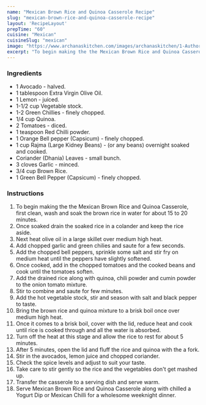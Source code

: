 ---
name: "Mexican Brown Rice and Quinoa Casserole Recipe"
slug: "mexican-brown-rice-and-quinoa-casserole-recipe"
layout: 'RecipeLayout'
prepTime: "60"
cuisine: "Mexican"
cuisineSlug: "mexican"
image: "https://www.archanaskitchen.com/images/archanaskitchen/1-Author/Nupur_Mehra/Mexican_Brown_rice_and_Quinoa_skillet.jpg"
excerpt: "To begin making the the Mexican Brown Rice and Quinoa Casserole, first clean, wash and soak the brown rice in water for about 15 to 20 minutes"
---

### Ingredients

- 1 Avocado - halved.
- 1 tablespoon Extra Virgin Olive Oil.
- 1 Lemon - juiced.
- 1-1/2 cup Vegetable stock.
- 1-2 Green Chillies - finely chopped.
- 1/4 cup Quinoa.
- 2 Tomatoes - diced.
- 1 teaspoon Red Chilli powder.
- 1 Orange Bell pepper (Capsicum) - finely chopped.
- 1 cup Rajma (Large Kidney Beans) - (or any beans) overnight soaked and cooked.
- Coriander (Dhania) Leaves - small bunch.
- 3 cloves Garlic - minced.
- 3/4 cup Brown Rice.
- 1 Green Bell Pepper (Capsicum) - finely chopped.

### Instructions

1. To begin making the the Mexican Brown Rice and Quinoa Casserole, first clean, wash and soak the brown rice in water for about 15 to 20 minutes.
1. Once soaked drain the soaked rice in a colander and keep the rice aside.
1. Next heat olive oil in a large skillet over medium high heat.
1. Add chopped garlic and green chilies and saute for a few seconds.
1. Add the chopped bell peppers, sprinkle some salt and stir fry on medium heat until the peppers have slightly softened.
1. Once cooked, add in the chopped tomatoes and the cooked beans and cook until the tomatoes soften.
1. Add the drained rice along with quinoa, chili powder and cumin powder to the onion tomato mixture.
1. Stir to combine and saute for few minutes.
1. Add the hot vegetable stock, stir and season with salt and black pepper to taste.
1. Bring the brown rice and quinoa mixture to a brisk boil once over medium high heat.
1. Once it comes to a brisk boil, cover with the lid, reduce heat and cook until rice is cooked through and all the water is absorbed.
1. Turn off the heat at this stage and allow the rice to rest for about 5 minutes.
1. After 5 minutes, open the lid and fluff the rice and quinoa with the a fork.
1. Stir in the avocados, lemon juice and chopped coriander.
1. Check the spice levels and adjust to suit your taste.
1. Take care to stir gently so the rice and the vegetables don't get mashed up.
1. Transfer the casserole to a serving dish and serve warm.
1. Serve Mexican Brown Rice and Quinoa Casserole along with chilled a Yogurt Dip or Mexican Chilli for a wholesome weeknight dinner.
